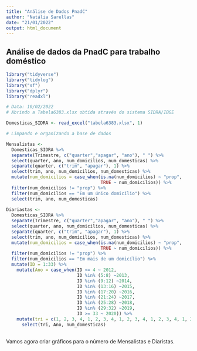 ```yaml
---
title: "Análise de Dados PnadC"
author: "Natália Sarellas"
date: "21/01/2022"
output: html_document
---
```


## Análise de dados da PnadC para trabalho doméstico

```r
library("tidyverse")
library("tidylog")
library("sf")
library("dplyr")
library("readxl")
```


```r

# Data: 10/02/2022
# Abrindo a Tabela6383.xlsx obtida através do sistema SIDRA/IBGE

Domesticas_SIDRA <- read_excel("tabela6383.xlsx", 1)

# Limpando e organizando a base de dados

Mensalistas <- 
  Domesticas_SIDRA %>% 
  separate(Trimestre, c("quarter","apagar", "ano"), " ") %>%
  select(quarter, ano, num_domicilios, num_domesticas) %>%
  separate(quarter, c("trim", "apagar"), 1) %>%
  select(trim, ano, num_domicilios, num_domesticas) %>%
  mutate(num_domicilios = case_when(is.na(num_domicilios) ~ "prop",
                                    TRUE ~ num_domicilios)) %>%
  filter(num_domicilios != "prop") %>%
  filter(num_domicilios == "Em um único domicílio") %>%
  select(trim, ano, num_domesticas) 
  
Diariastas <- 
  Domesticas_SIDRA %>% 
  separate(Trimestre, c("quarter","apagar", "ano"), " ") %>%
  select(quarter, ano, num_domicilios, num_domesticas) %>%
  separate(quarter, c("trim", "apagar"), 1) %>%
  select(trim, ano, num_domicilios, num_domesticas) %>%
  mutate(num_domicilios = case_when(is.na(num_domicilios) ~ "prop",
                                    TRUE ~ num_domicilios)) %>%
  filter(num_domicilios != "prop") %>%
  filter(num_domicilios == "Em mais de um domicílio") %>%
  mutate(ID = 1:33) %>%
    mutate(Ano = case_when(ID <= 4 ~ 2012,
                           ID %in% (5:8) ~2013,
                           ID %in% (9:12) ~2014,
                           ID %in% (13:16) ~2015,
                           ID %in% (17:20) ~2016,
                           ID %in% (21:24) ~2017,
                           ID %in% (25:28) ~2018,
                           ID %in% (29:32) ~2019,
                           ID >= 33 ~ 2020)) %>%
    mutate(tri = c(1, 2, 3, 4, 1, 2, 3, 4, 1, 2, 3, 4, 1, 2, 3, 4, 1, 2, 3, 4, 1, 2, 3, 4,1, 2, 3, 4,1, 2, 3, 4, 1)) %>%
      select(tri, Ano, num_domesticas) 
  


```

Vamos agora criar gráficos para o número de Mensalistas e Diaristas.

```r

```

